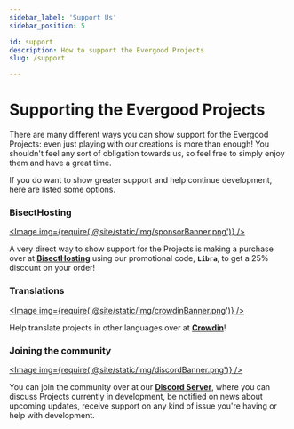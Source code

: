 ```yaml
---
sidebar_label: 'Support Us'
sidebar_position: 5

id: support
description: How to support the Evergood Projects
slug: /support

---
```



# Supporting the Evergood Projects

There are many different ways you can show support for the Evergood Projects: even just playing with our creations is more than enough! You shouldn't feel any sort of obligation towards us, so feel free to simply enjoy them and have a great time.  

If you do want to show greater support and help continue development, here are listed some options.

### BisectHosting

<a href = 'https://bisecthosting.com/Libra'><Image img={require('@site/static/img/sponsorBanner.png')} /></a><br />

A very direct way to show support for the Projects is making a purchase over at [**BisectHosting**](https://bisecthosting.com/Libra) using our promotional code, **`Libra`**, to get a 25% discount on your order!

### Translations

<a href = 'https://crowdin.com/profile/EvergoodTeam'><Image img={require('@site/static/img/crowdinBanner.png')} /></a><br />

Help translate projects in other languages over at [**Crowdin**](https://crowdin.com/profile/EvergoodTeam)!

### Joining the community

<a href = 'https://discord.gg/k2P68Y8'><Image img={require('@site/static/img/discordBanner.png')} /></a><br />

You can join the community over at our [**Discord Server**](https://discord.gg/k2P68Y8), where you can discuss Projects currently in development, be notified on news about upcoming updates, receive support on any kind of issue you're having or help with development.
